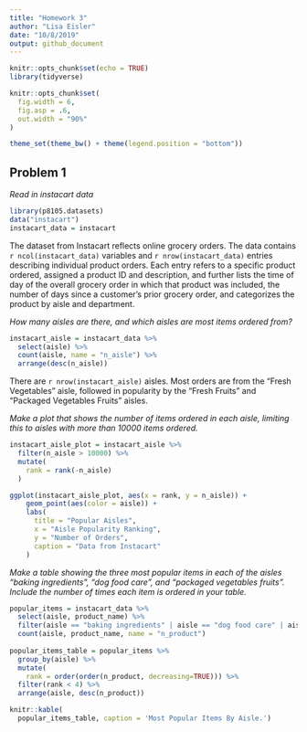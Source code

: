 ```yaml
---
title: "Homework 3"
author: "Lisa Eisler"
date: "10/8/2019"
output: github_document
---
```


```r
knitr::opts_chunk$set(echo = TRUE)
library(tidyverse)

knitr::opts_chunk$set(
  fig.width = 6,
  fig.asp = .6,
  out.width = "90%"
)

theme_set(theme_bw() + theme(legend.position = "bottom"))
```


## Problem 1

*Read in instacart data*

```r
library(p8105.datasets)
data("instacart")
instacart_data = instacart
```

The dataset from Instacart reflects online grocery orders. The data contains `r ncol(instacart_data)` variables and `r nrow(instacart_data)` entries describing individual product orders. Each entry refers to a specific product ordered, assigned a product ID and description, and further lists the time of day of the overall grocery order in which that product was included, the number of days since a customer's prior grocery order, and categorizes the product by aisle and department.

*How many aisles are there, and which aisles are most items ordered from?*

```r
instacart_aisle = instacart_data %>%
  select(aisle) %>%
  count(aisle, name = "n_aisle") %>%
  arrange(desc(n_aisle))
```

There are `r nrow(instacart_aisle)` aisles. Most orders are from the "Fresh Vegetables" aisle, followed in popularity by the "Fresh Fruits" and "Packaged Vegetables Fruits" aisles.

*Make a plot that shows the number of items ordered in each aisle, limiting this to aisles with more than 10000 items ordered.*

```r
instacart_aisle_plot = instacart_aisle %>%
  filter(n_aisle > 10000) %>%
  mutate(
    rank = rank(-n_aisle)
  )

ggplot(instacart_aisle_plot, aes(x = rank, y = n_aisle)) +
    geom_point(aes(color = aisle)) +
    labs(
      title = "Popular Aisles",
      x = "Aisle Popularity Ranking",
      y = "Number of Orders",
      caption = "Data from Instacart"
    )
```

*Make a table showing the three most popular items in each of the aisles “baking ingredients”, “dog food care”, and “packaged vegetables fruits”. Include the number of times each item is ordered in your table.*

```r
popular_items = instacart_data %>%
  select(aisle, product_name) %>%
  filter(aisle == "baking ingredients" | aisle == "dog food care" | aisle == "packaged vegetables fruits") %>%
  count(aisle, product_name, name = "n_product")
  
popular_items_table = popular_items %>%
  group_by(aisle) %>%
  mutate(
    rank = order(order(n_product, decreasing=TRUE))) %>%
  filter(rank < 4) %>%
  arrange(aisle, desc(n_product))

knitr::kable(
  popular_items_table, caption = 'Most Popular Items By Aisle.')
```